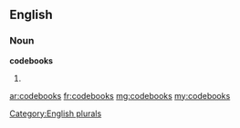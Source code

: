 ==English==

===Noun===
'''codebooks'''

# {{plural of|codebook}}

[[Category:English plurals]]

[[ar:codebooks]]
[[fr:codebooks]]
[[mg:codebooks]]
[[my:codebooks]]